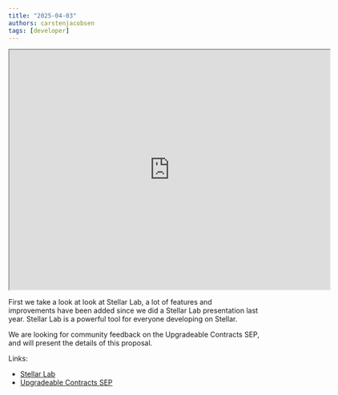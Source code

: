 ```yaml
---
title: "2025-04-03"
authors: carstenjacobsen
tags: [developer]
---
```


<iframe
  src="https://www.youtube.com/embed/ea2fTBiLvoM?si=DfZJHY_cBdmfnEiO"
  width="640"
  height="480"
  allow="autoplay"
></iframe>

First we take a look at look at Stellar Lab, a lot of features and improvements have been added since we did a Stellar Lab presentation last year. Stellar Lab is a powerful tool for everyone developing on Stellar. 

We are looking for community feedback on the Upgradeable Contracts SEP, and will present the details of this proposal.

Links:

- [Stellar Lab](https://lab.stellar.org)
- [Upgradeable Contracts SEP](https://github.com/stellar/stellar-protocol/pull/1671)
